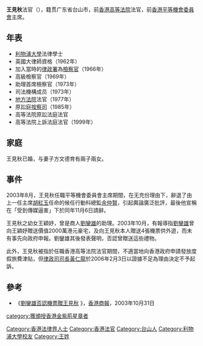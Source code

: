 {{Infobox Officeholder
| 姓名 = 王見秋
| office = {{HK}}[[香港平等機會委員會|平等機會委員會主席]]
| term_start = 2003年
| term_end = 2003年
| predecessor = [[胡紅玉|胡紅玉]]
| successor = 朱杨珀瑜 
| office1 = {{BHKG}}[[香港高等法院|最高法院法官]]
| term_start1 = 1985年
| term_end1 = 1997年
| office2 = {{HK}}[[香港高等法院|高等法院法官]]
| term_start2 = 1997年
| term_end2 = 1999年
| 出生日期 = {{birth year and age|1936}}
| 出生地點 = {{HKG-1910}}
| 配偶 = 方文德
| 子女 = 王紹文<br>王婕妤<br>王穎妤<br>王紹武
| alma_mater = {{UK}}[[利物浦大學|利物浦大學]]
}}


'''王見秋'''法官{{GBSHK}}（{{bd|1936年}}），籍贯广东省台山市，前[[香港高等法院|香港高等法院]]法官，前[[香港平等機會委員會|香港平等機會委員會]]主席。

==年表==
* [[利物浦大學|利物浦大學]]法律學士
* 英國大律師資格（1962年）
* 加入當時的[[律政署|律政署]]為[[檢察官|檢察官]]（1966年）
* 高級檢察官（1969年）
* 助理首席檢察官（1973年）
* 司法機構成员（1973年）
* [[地方法院|地方法院]]法官（1977年）
* 原訟庭[[按察司|按察司]]（1985年）
* 高等法院原訟法庭法官
* 高等法院上訴法庭法官（1999年）

==家庭==
王見秋已婚，与妻子方文德育有兩子兩女。

==事件==
2003年8月，王見秋任職平等機會委員會主席期間，在无充份理由下，辭退了由上一任主席[[胡紅玉|胡紅玉]]任命的候任行動科總監[[余仲賢|余仲賢]]，引起輿論廣泛批評，最後他宣稱在「受到傳媒逼害」下於同年11月6日請辭。

王見秋之幼女王穎妤，曾是商人[[劉鑾雄|劉鑾雄]]的助理。2003年10月，有報導指[[劉鑾雄|劉鑾雄]]曾向王穎妤贈送價值2000萬港元豪宅，及向王見秋本人贈送4張機票供外遊，而未有事先向政府申報。劉鑾雄其後發表聲明，否認曾贈送這些禮物。

此外，王見秋被指於任職香港高等法院法官期間，不適當地向香港政府申請發放度假旅費津貼，但[[律政司司長|律政司司長]][[黃仁龍|黃仁龍]]於2006年2月3日以證據不足為理由決定不予起訴。

==參考==
* 《[http://www.cnwnc.com/20031031/ca604410.htm 劉鑾雄否認機票贈王見秋] {{Wayback|url=http://www.cnwnc.com/20031031/ca604410.htm |date=20041205085711 }}》，[[香港商報|香港商報]]，2003年10月31日

{{HK-poli-bio-stub}}
{{DEFAULTSORT:W}}
[[Category:香港法律界人士|Category:香港法律界人士]]
[[Category:香港法官|Category:香港法官]]
[[category:獲頒授香港金紫荊星章者|category:獲頒授香港金紫荊星章者]]
[[Category:台山人|Category:台山人]]
[[Category:利物浦大學校友|Category:利物浦大學校友]]
[[Category:王姓|Category:王姓]]